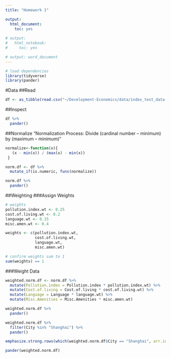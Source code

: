 ```yaml
---
title: "Homework 1"

output:
  html_document:
    toc: yes
    
# output:
#   html_notebook:
#     toc: yes

# output: word_document
---
```

```r
# load dependencies
library(tidyverse)
library(pander)

```
#Data
##Read
```r
df <- as_tibble(read.csv("~/Development-Economics/data/index_test_data.csv"))

```

##Inspect
```r
df %>%
  pander()

```

##Normalize
"Normalization Process: Divide (cardinal number – minimum) by (maximum – minimum)"
```r
normalize<-function(x){
   (x - min(x)) / (max(x) - min(x))
 }

norm.df <- df %>%
  mutate_if(is.numeric, funs(normalize))

norm.df %>%
  pander()

```

##Weighting
###Assign Weights
```r
# weights
pollution.index.wt <- 0.25
cost.of.living.wt <- 0.2
language.wt <- 0.15
misc.amen.wt <- 0.4

weights <- c(pollution.index.wt,
             cost.of.living.wt,
             language.wt,
             misc.amen.wt)

# confirm weights sum to 1
sum(weights) == 1

```

###Weight Data
```r
weighted.norm.df <- norm.df %>%
  mutate(Pollution.index = Pollution.index * pollution.index.wt) %>%
  mutate(Cost.of.living = Cost.of.living * cost.of.living.wt) %>%
  mutate(Language = Language * language.wt) %>%
  mutate(Misc.Amenities = Misc.Amenities * misc.amen.wt)

weighted.norm.df %>%
  pander()

```


```r
weighted.norm.df %>%
  filter(City %in% "Shanghai") %>%
  pander()

```


```r
emphasize.strong.rows(which(weighted.norm.df$City == "Shanghai", arr.ind = TRUE))

pander(weighted.norm.df)

```








